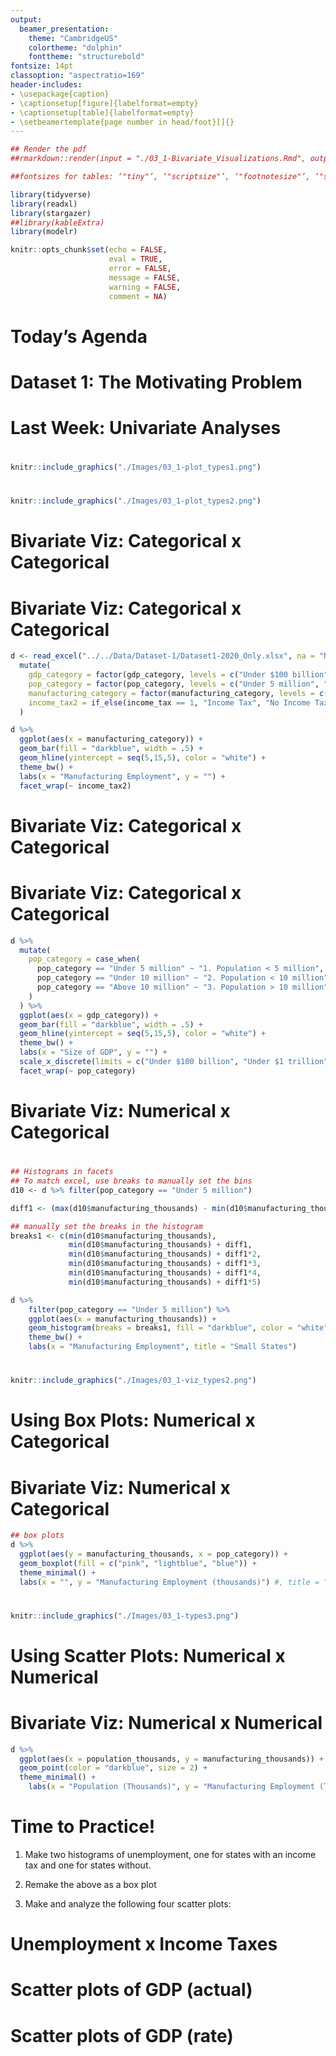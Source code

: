 ```yaml
---
output:
  beamer_presentation:
    theme: "CambridgeUS"
    colortheme: "dolphin"
    fonttheme: "structurebold"
fontsize: 14pt
classoption: "aspectratio=169"
header-includes:
- \usepackage{caption}
- \captionsetup[figure]{labelformat=empty}
- \captionsetup[table]{labelformat=empty}
- \setbeamertemplate{page number in head/foot}[]{}
---
```


```r
## Render the pdf
##rmarkdown::render(input = "./03_1-Bivariate_Visualizations.Rmd", output_file = "./03_1-Bivariate_Visualizations.pdf")

##fontsizes for tables: ‘"tiny"’, ‘"scriptsize"’, ‘"footnotesize"’, ‘"small"’, ‘"normalsize"’, ‘"large"’, ‘"Large"’, ‘"LARGE"’, ‘"huge"’, ‘"Huge"’

library(tidyverse)
library(readxl)
library(stargazer)
##library(kableExtra)
library(modelr)

knitr::opts_chunk$set(echo = FALSE,
                      eval = TRUE,
                      error = FALSE,
                      message = FALSE,
                      warning = FALSE,
                      comment = NA)


```


# Today's Agenda

\begin{LARGE}

Exploring bivariate and multivariate visualizations

\end{LARGE}

\vspace{.5in}

\begin{center}
Justin Leinaweaver (Spring 2022)
\end{center}



# Dataset 1\: The Motivating Problem

\begin{columns}
\begin{column}{0.25\textwidth}
```r
knitr::include_graphics("./Images/02_2-QA_Process.png")
```
\end{column}
\begin{column}{0.7\textwidth}

\begin{large}
\vspace{.25in}

What drives economic investment in US states? 

\vspace{.5in}

Why do some states attract greater investment by companies and individuals than others?
\end{large}

\end{column}
\end{columns}



# Last Week: Univariate Analyses
\begin{columns}
\begin{column}{0.6\textwidth}

Measures of Central Tendency
\begin{itemize}
\item Mean
\item Median
\end{itemize}

\vspace{.15in}

Deviations from Central Tendency
\begin{itemize}
\item Standard deviation
\end{itemize}

\vspace{.15in}

Measures of Variability
\begin{itemize}
\item Range
\item IQR
\end{itemize}

\end{column}
\begin{column}{0.4\textwidth}
```r
knitr::include_graphics("./Images/03_1-types1.png")
```
\end{column}
\end{columns}


# 
\begin{Large}
\textbf{Bivariate and Multivariate Visualizations}
\end{Large}

\vspace{.25in}

```r
knitr::include_graphics("./Images/03_1-plot_types1.png")
```



# 
\begin{Large}
\textbf{Bivariate and Multivariate Visualizations}
\end{Large}

\vspace{.25in}

```r
knitr::include_graphics("./Images/03_1-plot_types2.png")
```


# Bivariate Viz: Categorical x Categorical
\begin{large}
\begin{center}
\textbf{1. Using Facets to Extend Univariate Visualizations}
\end{center}

\vspace{.25in}

Make two bar plots of manufacturing category
\begin{enumerate}
\item One for states with an income tax, and

\item One for states without an income tax.
\end{enumerate}
\end{large}



# Bivariate Viz: Categorical x Categorical
```r
d <- read_excel("../../Data/Dataset-1/Dataset1-2020_Only.xlsx", na = "NA") %>%
  mutate(
    gdp_category = factor(gdp_category, levels = c("Under $100 billion", "Under $1 trillion", "Above $1 trillion")),
    pop_category = factor(pop_category, levels = c("Under 5 million", "Under 10 million", "Above 10 million")),
    manufacturing_category = factor(manufacturing_category, levels = c("Under 100k", "Under 300k", "Above 300k")),
    income_tax2 = if_else(income_tax == 1, "Income Tax", "No Income Tax")
  )

d %>%
  ggplot(aes(x = manufacturing_category)) +
  geom_bar(fill = "darkblue", width = .5) +
  geom_hline(yintercept = seq(5,15,5), color = "white") +
  theme_bw() +
  labs(x = "Manufacturing Employment", y = "") +
  facet_wrap(~ income_tax2)
```


# Bivariate Viz: Categorical x Categorical
\begin{large}
\begin{center}
\textbf{1. Using Facets to Extend Univariate Visualizations}
\end{center}

\vspace{.25in}

Make three bar plots of GDP category
\begin{enumerate}
\item pop\_category = "Under 5 million"
\item pop\_category = "Under 10 million"
\item pop\_category = "Above 10 million"
\end{enumerate}
\end{large}



# Bivariate Viz: Categorical x Categorical
```r
d %>%
  mutate(
    pop_category = case_when(
      pop_category == "Under 5 million" ~ "1. Population < 5 million",
      pop_category == "Under 10 million" ~ "2. Population < 10 million",
      pop_category == "Above 10 million" ~ "3. Population > 10 million"
    )
  ) %>%
  ggplot(aes(x = gdp_category)) +
  geom_bar(fill = "darkblue", width = .5) +
  geom_hline(yintercept = seq(5,15,5), color = "white") +
  theme_bw() +
  labs(x = "Size of GDP", y = "") +
  scale_x_discrete(limits = c("Under $100 billion", "Under $1 trillion", "Above $1 trillion"), labels = c("< $100 billion", "< $1 trillion", "> $1 trillion")) +  
  facet_wrap(~ pop_category)
```


# Bivariate Viz: Numerical x Categorical
\begin{large}
\begin{center}
\textbf{1. Using Facets to Extend Univariate Visualizations}
\end{center}

\vspace{.25in}

Make three histograms of manufacturing employment (5 bins)
\begin{enumerate}
\item pop\_category = "Under 5 million"
\item pop\_category = "Under 10 million"
\item pop\_category = "Above 10 million"
\end{enumerate}
\end{large}



#
```r
## Histograms in facets
## To match excel, use breaks to manually set the bins
d10 <- d %>% filter(pop_category == "Under 5 million")

diff1 <- (max(d10$manufacturing_thousands) - min(d10$manufacturing_thousands))/5

## manually set the breaks in the histogram
breaks1 <- c(min(d10$manufacturing_thousands),
             min(d10$manufacturing_thousands) + diff1,
             min(d10$manufacturing_thousands) + diff1*2,
             min(d10$manufacturing_thousands) + diff1*3,
             min(d10$manufacturing_thousands) + diff1*4,
             min(d10$manufacturing_thousands) + diff1*5)

d %>%
    filter(pop_category == "Under 5 million") %>%
    ggplot(aes(x = manufacturing_thousands)) +
    geom_histogram(breaks = breaks1, fill = "darkblue", color = "white") +
    theme_bw() +
    labs(x = "Manufacturing Employment", title = "Small States")
```

\begin{columns}
\begin{column}{.5\textwidth}

```r
## To match excel, use breaks to manually set the bins
d10 <- d %>% filter(pop_category == "Under 10 million")

diff1 <- (max(d10$manufacturing_thousands) - min(d10$manufacturing_thousands))/5

## manually set the breaks in the histogram
breaks1 <- c(min(d10$manufacturing_thousands),
             min(d10$manufacturing_thousands) + diff1,
             min(d10$manufacturing_thousands) + diff1*2,
             min(d10$manufacturing_thousands) + diff1*3,
             min(d10$manufacturing_thousands) + diff1*4,
             min(d10$manufacturing_thousands) + diff1*5)

d %>%
    filter(pop_category == "Under 10 million") %>%
    ggplot(aes(x = manufacturing_thousands)) +
    geom_histogram(breaks = breaks1, fill = "darkblue", color = "white") +
    theme_bw() +
    labs(x = "Manufacturing Employment", title = "Medium States")
```
\end{column}

\begin{column}{.5\textwidth}
```r
## To match excel, use breaks to manually set the bins
d10 <- d %>% filter(pop_category == "Above 10 million")

diff1 <- (max(d10$manufacturing_thousands) - min(d10$manufacturing_thousands))/5

## manually set the breaks in the histogram
breaks1 <- c(min(d10$manufacturing_thousands),
             min(d10$manufacturing_thousands) + diff1,
             min(d10$manufacturing_thousands) + diff1*2,
             min(d10$manufacturing_thousands) + diff1*3,
             min(d10$manufacturing_thousands) + diff1*4,
             min(d10$manufacturing_thousands) + diff1*5)
d %>%
    filter(pop_category == "Above 10 million") %>%
    ggplot(aes(x = manufacturing_thousands)) +
    geom_histogram(breaks = breaks1, fill = "darkblue", color = "white") +
    theme_bw() +
    labs(x = "Manufacturing Employment", title = "Large States")
```
\end{column}
\end{columns}



#
```r
knitr::include_graphics("./Images/03_1-viz_types2.png")
```



# Using Box Plots: Numerical x Categorical
\begin{LARGE}
\begin{center}
Remake the last visualization using a box plot instead of histograms with facets.

\vspace{.25in}

e.g. separate boxes for each population category
\end{center}
\end{LARGE}




# Bivariate Viz: Numerical x Categorical
```r
## box plots
d %>%
  ggplot(aes(y = manufacturing_thousands, x = pop_category)) +
  geom_boxplot(fill = c("pink", "lightblue", "blue")) +
  theme_minimal() +
  labs(x = "", y = "Manufacturing Employment (thousands)") #, title = "Employment in manufacturing correlates with the size of the population"

```



#
```r
knitr::include_graphics("./Images/03_1-types3.png")
```


# Using Scatter Plots: Numerical x Numerical

\begin{center}
\begin{Large}

\textbf{Do states with bigger populations have higher levels of employment in manufacturing?}

\vspace{.25in}

Make a scatter plot of manufacturing employment and population.

\end{Large}
\end{center}



# Bivariate Viz: Numerical x Numerical
```r
d %>%
  ggplot(aes(x = population_thousands, y = manufacturing_thousands)) +
  geom_point(color = "darkblue", size = 2) +
  theme_minimal() +
    labs(x = "Population (Thousands)", y = "Manufacturing Employment (Thousands)")
```



# Time to Practice!

1. Make two histograms of unemployment, one for states with an income tax and one for states without.

2. Remake the above as a box plot

3. Make and analyze the following four scatter plots:
\begin{itemize}
\item GDP (actual) x Unemployment
\item GDP (actual) x Bachelors' Degrees
\item GDP (rate) x Unemployment
\item GDP (rate) x Bachelors' Degrees
\end{itemize}



# Unemployment x Income Taxes
\begin{columns}
\begin{column}{0.5\textwidth}
```r
## 1. Histogram
d %>%
  ggplot(aes(x = unemployment)) +
  geom_histogram(bins = 8, color = "white") +
  facet_wrap(~ income_tax2, scales = "free_y", ncol = 1) +
  theme_bw() +
  labs(x = "Unemployment Rate (%)", y = "")
```
\end{column}
\begin{column}{0.5\textwidth}
```r
## 2. Box plot
d %>%
  ggplot(aes(x = income_tax2, y = unemployment)) +
  geom_boxplot(fill = "lightblue") +
  theme_bw() +
  labs(x = "", y = "Unemployment Rate (%)")
```
\end{column}
\end{columns}


# Scatter plots of GDP (actual)
\begin{columns}
\begin{column}{0.5\textwidth}
```r
d %>%
  ggplot(aes(x = unemployment, y = gdp_millions)) +
  geom_point() +
  theme_bw() +
  labs(x = "Unemployment Rate (%)", y = "GDP (Millions USD)")
```
\end{column}
\begin{column}{0.5\textwidth}
```r
d %>%
  ggplot(aes(x = bachelors, y = gdp_millions)) +
  geom_point() +
  theme_bw() +
  labs(x = "Bachelors' Degrees Earned (%)", y = "GDP (Millions USD)")
```
\end{column}
\end{columns}


# Scatter plots of GDP (rate)
\begin{columns}
\begin{column}{0.5\textwidth}
```r
d %>%
  ggplot(aes(x = unemployment, y = gdp_rate)) +
  geom_point() +
  theme_bw() +
  labs(x = "Unemployment Rate (%)", y = "GDP Growth Rate (%)")
```
\end{column}
\begin{column}{0.5\textwidth}
```r
d %>%
  ggplot(aes(x = bachelors, y = gdp_rate)) +
  geom_point() +
  theme_bw() +
  labs(x = "Bachelors' Degrees Earned (%)", y = "GDP Growth Rate (%)")
```
\end{column}
\end{columns}
